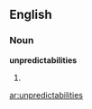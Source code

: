 ==English==

===Noun===
'''unpredictabilities'''

# {{plural of|[[unpredictability]]}}

[[ar:unpredictabilities]]